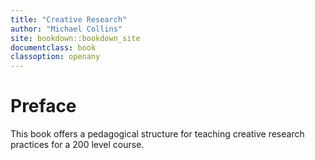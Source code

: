 ```yaml
---
title: "Creative Research"
author: "Michael Collins"
site: bookdown::bookdown_site
documentclass: book
classoption: openany
---
```


# Preface {-}

This book offers a pedagogical structure for teaching creative research practices for a 200 level course.
